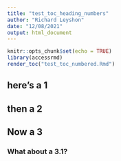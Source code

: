 ```yaml
---
title: "test_toc_heading_numbers"
author: "Richard Leyshon"
date: "12/08/2021"
output: html_document
---
```


```r
knitr::opts_chunk$set(echo = TRUE)
library(accessrmd)
render_toc("test_toc_numbered.Rmd")

```

## here's a 1

## then a 2

## Now a 3

### What about a 3.1?